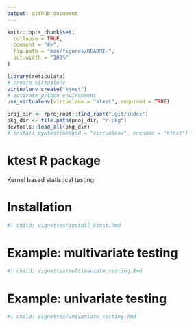 ```yaml
---
output: github_document
---
```


<!-- README.md is generated from README.Rmd. Please edit that file -->

```r
knitr::opts_chunk$set(
  collapse = TRUE,
  comment = "#>",
  fig.path = "man/figures/README-",
  out.width = "100%"
)
```

<!-- Python configuration -->

```r
library(reticulate)
# create virtualenv
virtualenv_create("ktest")
# activate python environment
use_virtualenv(virtualenv = "ktest", required = TRUE)
```

```r
proj_dir <- rprojroot::find_root(".git/index")
pkg_dir <- file.path(proj_dir, "r-pkg")
devtools::load_all(pkg_dir)
# install_pyktest(method = "virtualenv", envname = "ktest")
```

# ktest R package

<!-- badges: start -->
<!-- badges: end -->

Kernel based statistical testing

# Installation

```r
#| child: vignettes/install_ktest.Rmd
```

# Example: multivariate testing

```r
#| child: vignettes/multivariate_testing.Rmd
```

# Example: univariate testing

```r
#| child: vignettes/univariate_testing.Rmd
```
